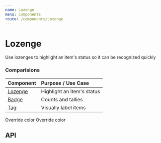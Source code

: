 ```yaml
---
name: Lozenge
menu: Components
route: /components/Lozenge
---
```



# Lozenge

Use lozenges to highlight an item's status so it can be recognized quickly

### Comparisions

| Component                      | Purpose / Use Case         |
| :----------------------------- | :------------------------- |
| [Lozenge](/components/Lozenge) | Highlight an item's status |
| [Badge](/components/Badge)     | Counts and tallies         |
| [Tag](/components/Tag)         | Visually label items       |

<Playground>
  <Grid>
    <SpacedGroup direction="vertical">
      <Lozenge text="Default" variant="info" bold />
      <Lozenge text="Warning" variant="warning" bold />
      <Lozenge text="Error" variant="error" bold />
      <Lozenge
        text="Success Super Duper Long Text. Please Wrap at some point"
        variant="success"
        bold
      />
      <Lozenge bold variant="info" bold color={palette.plum}>
        Override color
      </Lozenge>
    </SpacedGroup>
    <SpacedGroup direction="vertical">
      <Lozenge text="Default" variant="info" />
      <Lozenge text="Warning" variant="warning" />
      <Lozenge text="Error" variant="error" />
      <Lozenge
        text="Succes Super Duper Long Text. Please Wrap at some point"
        variant="success"
      />
      <Lozenge variant="info" bold color={palette.plum}>
        Override color
      </Lozenge>
    </SpacedGroup>
  </Grid>
</Playground>

## API

<PropsTable of={Lozenge} />
